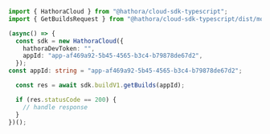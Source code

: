 ```typescript GetBuilds.ts
import { HathoraCloud } from "@hathora/cloud-sdk-typescript";
import { GetBuildsRequest } from "@hathora/cloud-sdk-typescript/dist/models/operations";

(async() => {
  const sdk = new HathoraCloud({
    hathoraDevToken: "",
    appId: "app-af469a92-5b45-4565-b3c4-b79878de67d2",
  });
const appId: string = "app-af469a92-5b45-4565-b3c4-b79878de67d2";

  const res = await sdk.buildV1.getBuilds(appId);

  if (res.statusCode == 200) {
    // handle response
  }
})();
```
